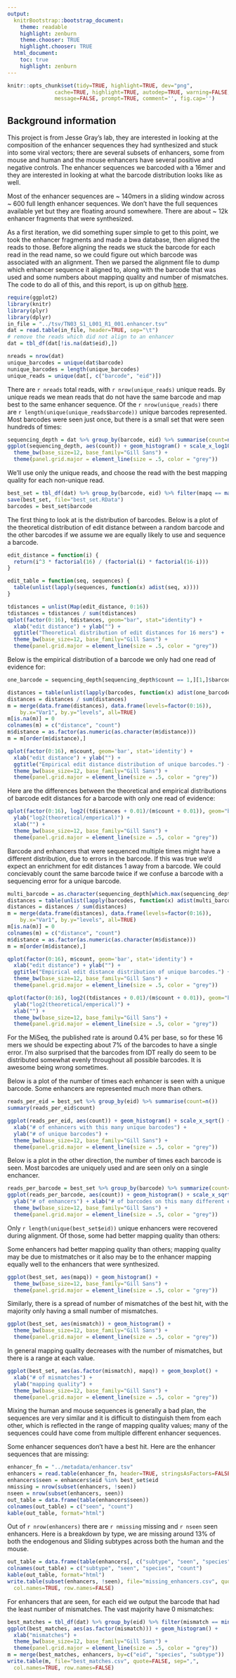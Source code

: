 ```yaml
---
output:
  knitrBootstrap::bootstrap_document:
    theme: readable
    highlight: zenburn
    theme.chooser: TRUE
    highlight.chooser: TRUE
  html_document:
    toc: true
    highlight: zenburn
---
```


```r
knitr::opts_chunk$set(tidy=TRUE, highlight=TRUE, dev="png",
               cache=TRUE, highlight=TRUE, autodep=TRUE, warning=FALSE, error=FALSE,
               message=FALSE, prompt=TRUE, comment='', fig.cap='')
```

## Background information
This project is from Jesse
Gray's lab, they are interested in looking at the composition of the enhancer sequences they had synthesized and stuck into some viral vectors; there are several subsets of enhancers, some from mouse and human and the mouse enhancers have several positive and negative controls. The enhancer sequences we barcoded with a 16mer and they are interested in looking at what the barcode distribution looks like as well.

Most of the enhancer sequences are ~ 140mers in a sliding window across ~ 600 full length enhancer
sequences. We don't have the full sequences available yet but they are floating around
somewhere. There are about ~ 12k enhancer fragments that were synthesized.

As a first iteration, we did something super simple to get to this
point, we took the enhancer fragments and made a bwa database, then
aligned the reads to those. Before aligning the reads we stuck the
barcode for each read in the read name, so we could figure out which
barcode was associated with an alignment. Then we parsed the alignment
file to dump which enhancer sequence it aligned to, along with the
barcode that was used and some numbers about mapping quality and
number of mismatches. The code to do all of this, and this report, is up on github [here](https://github.com/hbc/gray-enhancers).

```r
require(ggplot2)
library(knitr)
library(plyr)
library(dplyr)
in_file = "../tsv/TN03_S1_L001_R1_001.enhancer.tsv"
dat = read.table(in_file, header=TRUE, sep="\t")
# remove the reads which did not align to an enhancer
dat = tbl_df(dat[!is.na(dat$eid),])

nreads = nrow(dat)
unique_barcodes = unique(dat$barcode)
nunique_barcodes = length(unique_barcodes)
unique_reads = unique(dat[, c("barcode", "eid")])
```

There are `r nreads` total reads, with `r nrow(unique_reads)` unique reads. By
unique reads we mean reads that do not have the same barcode and map best to the
same enhancer sequence. Of the `r nrow(unique_reads)` there are `r length(unique(unique_reads$barcode))` unique barcodes represented. Most barcodes were seen just once, but there is a small
set that were seen hundreds of times:

```r
sequencing_depth = dat %>% group_by(barcode, eid) %>% summarise(count=n())
ggplot(sequencing_depth, aes(count)) + geom_histogram() + scale_x_log10() +
  theme_bw(base_size=12, base_family="Gill Sans") +
  theme(panel.grid.major = element_line(size = .5, color = "grey"))
```

We'll use only the unique reads, and choose the
read with the best mapping quality for each non-unique read.

```r
best_set = tbl_df(dat) %>% group_by(barcode, eid) %>% filter(mapq == max(mapq)) %>% distinct()
save(best_set, file="best_set.RData")
barcodes = best_set$barcode
```

The first thing to look at is the distribution of barcodes. Below is a plot of the
theoretical distribution of edit distance between a random barcode and the other
barcodes if we assume we are equally likely to use and sequence a barcode.

```r
edit_distance = function(i) {
  return(i^3 * factorial(16) / (factorial(i) * factorial(16-i)))
}

edit_table = function(seq, sequences) {
  table(unlist(lapply(sequences, function(x) adist(seq, x))))
}

tdistances = unlist(Map(edit_distance, 0:16))
tdistances = tdistances / sum(tdistances)
qplot(factor(0:16), tdistances, geom="bar", stat="identity") +
  xlab("edit distance") + ylab("") + 
  ggtitle("Theoretical distribution of edit distances for 16 mers") +
  theme_bw(base_size=12, base_family="Gill Sans") +
  theme(panel.grid.major = element_line(size = .5, color = "grey"))
```

Below is the empirical distribution of a barcode we only had one read of evidence for:

```r
one_barcode = sequencing_depth[sequencing_depth$count == 1,][1,]$barcode

distances = table(unlist(lapply(barcodes, function(x) adist(one_barcode, x))))
distances = distances / sum(distances)
m = merge(data.frame(distances), data.frame(levels=factor(0:16)),
    by.x="Var1", by.y="levels", all=TRUE)
m[is.na(m)] = 0
colnames(m) = c("distance", "count")
m$distance = as.factor(as.numeric(as.character(m$distance)))
m = m[order(m$distance),]
```

```r
qplot(factor(0:16), m$count, geom='bar', stat='identity') + 
  xlab("edit distance") + ylab("") + 
  ggtitle("Empirical edit distance distribution of unique barcodes.") +
  theme_bw(base_size=12, base_family="Gill Sans") +
  theme(panel.grid.major = element_line(size = .5, color = "grey"))
```

Here are the differences between the theoretical and empirical distributions of
barcode edit distances for a barcode with only one read of evidence:

```r
qplot(factor(0:16), log2((tdistances + 0.01)/(m$count + 0.01)), geom="bar", stat="identity") +
  ylab("log2(theoretical/emperical)") +
  xlab("") +
  theme_bw(base_size=12, base_family="Gill Sans") +
  theme(panel.grid.major = element_line(size = .5, color = "grey"))
```

Barcode and enhancers that were sequenced multiple times might have a different distribution,
due to errors in the barcode. If this was true we'd expect an enrichment for edit distances
1 away from a barcode. We could concievably count the same barcode twice if we confuse
a barcode with a sequencing error for a unique barcode.

```r
multi_barcode = as.character(sequencing_depth[which.max(sequencing_depth$count),]$barcode)
distances = table(unlist(lapply(barcodes, function(x) adist(multi_barcode, x))))
distances = distances / sum(distances)
m = merge(data.frame(distances), data.frame(levels=factor(0:16)),
    by.x="Var1", by.y="levels", all=TRUE)
m[is.na(m)] = 0
colnames(m) = c("distance", "count")
m$distance = as.factor(as.numeric(as.character(m$distance)))
m = m[order(m$distance),]

qplot(factor(0:16), m$count, geom='bar', stat='identity') + 
  xlab("edit distance") + ylab("") + 
  ggtitle("Empirical edit distance distribution of unique barcodes.") +
  theme_bw(base_size=12, base_family="Gill Sans") +
  theme(panel.grid.major = element_line(size = .5, color = "grey"))
```

```r
qplot(factor(0:16), log2((tdistances + 0.01)/(m$count + 0.01)), geom="bar", stat="identity") +
  ylab("log2(theoretical/emperical)") +
  xlab("") +
  theme_bw(base_size=12, base_family="Gill Sans") +
  theme(panel.grid.major = element_line(size = .5, color = "grey"))
```

For the MiSeq, the published rate
is around 0.4% per base, so for these 16 mers we should be expecting
about 7% of the barcodes to have a single error.
I'm also surprised that the barcodes from IDT really do seem to be distributed somewhat evenly throughout all possible barcodes. It is awesome being wrong sometimes.


Below is a plot of the number of times each enhancer is seen with a
unique barcode. Some enhancers are represented much more than others.

```r
reads_per_eid = best_set %>% group_by(eid) %>% summarise(count=n())
summary(reads_per_eid$count)

ggplot(reads_per_eid, aes(count)) + geom_histogram() + scale_x_sqrt() +
  xlab("# of enhancers with this many unique barcodes") +
  ylab("# of unique barcodes") + 
  theme_bw(base_size=12, base_family="Gill Sans") +
  theme(panel.grid.major = element_line(size = .5, color = "grey"))
```

Below is a plot in the other direction, the number of times each barcode is seen.
Most barcodes are uniquely used and are seen only on a single enchancer.

```r
reads_per_barcode = best_set %>% group_by(barcode) %>% summarize(count=n())
ggplot(reads_per_barcode, aes(count)) + geom_histogram() + scale_x_sqrt() +
  ylab("# of enhancers") + xlab("# of barcodes on this many different enhancers") +
  theme_bw(base_size=12, base_family="Gill Sans") +
  theme(panel.grid.major = element_line(size = .5, color = "grey"))
```

Only `r length(unique(best_set$eid))` unique enhancers were recovered during alignment.
Of those, some had better mapping quality than others:

Some enhancers had better mapping quality than others; mapping quality may be due to
mistmatches or it also may be to the enhancer mapping equally well to the enhancers
that were synthesized.

```r
ggplot(best_set, aes(mapq)) + geom_histogram() +
  theme_bw(base_size=12, base_family="Gill Sans") +
  theme(panel.grid.major = element_line(size = .5, color = "grey"))
```

Similarly, there is a spread of number of mismatches of the best hit, with the majority only
having a small number of mismatches.

```r
ggplot(best_set, aes(mismatch)) + geom_histogram() +
  theme_bw(base_size=12, base_family="Gill Sans") +
  theme(panel.grid.major = element_line(size = .5, color = "grey"))
```


In general mapping quality decreases with the number of mismatches, but there is a range
at each value.

```r
ggplot(best_set, aes(as.factor(mismatch), mapq)) + geom_boxplot() +
  xlab("# of mismatches") +
  ylab("mapping quality") +
  theme_bw(base_size=12, base_family="Gill Sans") +
  theme(panel.grid.major = element_line(size = .5, color = "grey"))
```

Mixing the human and mouse sequences is generally a bad plan, the sequences are very similar
and it is difficult to distinguish them from each other, which is reflected in the range
of mapping quality values; many of the sequences could have come from multiple different
enhancer sequences.

Some enhancer sequences don't have a best hit. Here are the enhancer sequences that are missing:

```r
enhancer_fn = "../metadata/enhancer.tsv"
enhancers = read.table(enhancer_fn, header=TRUE, stringsAsFactors=FALSE)
enhancers$seen = enhancers$eid %in% best_set$eid
nmissing = nrow(subset(enhancers, !seen))
nseen = nrow(subset(enhancers, seen))
out_table = data.frame(table(enhancers$seen))
colnames(out_table) = c("seen", "count")
kable(out_table, format="html")
```

Out of `r nrow(enhancers)` there are `r nmissing` missing and `r nseen` seen
enhancers. Here is a breakdown by type, we are missing around 13% of both the endogenous
and Sliding subtypes across both the human and the mouse.

```r
out_table = data.frame(table(enhancers[, c("subtype", "seen", "species")]))
colnames(out_table) = c("subtype", "seen", "species", "count")
kable(out_table, format="html")
write.table(subset(enhancers, !seen), file="missing_enhancers.csv", quote=FALSE, sep=",",
  col.names=TRUE, row.names=FALSE)
```

For enhancers that are seen, for each eid we output the barcode that had the least number
of mismatches. The vast majority have 0 mismatches:

```r
best_matches = tbl_df(dat) %>% group_by(eid) %>% filter(mismatch == min(mismatch)) %>% distinct()
ggplot(best_matches, aes(as.factor(mismatch))) + geom_histogram() +
  xlab("mismatches") +
  theme_bw(base_size=12, base_family="Gill Sans") +
  theme(panel.grid.major = element_line(size = .5, color = "grey"))
m = merge(best_matches, enhancers, by=c("eid", "species", "subtype"))
write.table(m, file="best_matches.csv", quote=FALSE, sep=",",
  col.names=TRUE, row.names=FALSE)
```


